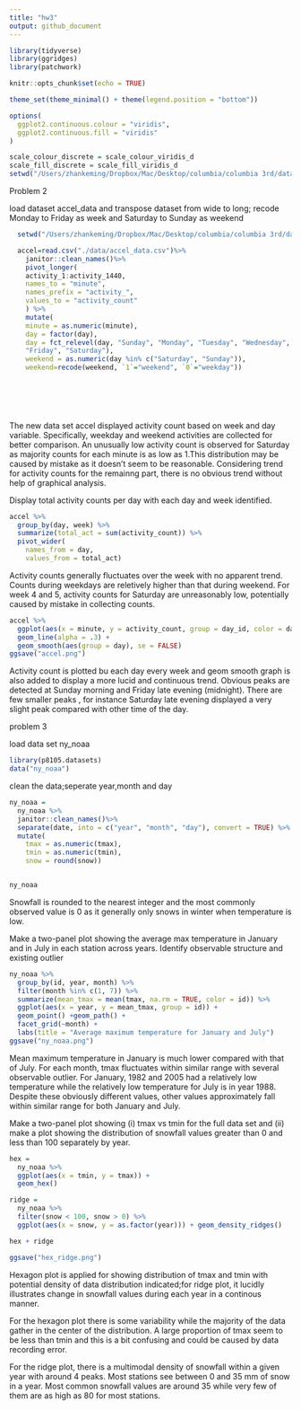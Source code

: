 ```yaml
---
title: "hw3"
output: github_document
---
```



```r

library(tidyverse)
library(ggridges)
library(patchwork)

knitr::opts_chunk$set(echo = TRUE)

theme_set(theme_minimal() + theme(legend.position = "bottom"))

options(
  ggplot2.continuous.colour = "viridis",
  ggplot2.continuous.fill = "viridis"
)

scale_colour_discrete = scale_colour_viridis_d
scale_fill_discrete = scale_fill_viridis_d
setwd("/Users/zhankeming/Dropbox/Mac/Desktop/columbia/columbia 3rd/data science/hw3")


```

Problem 2 

load dataset accel_data and transpose dataset from wide to long; recode Monday to Friday as week and Saturday to Sunday as weekend
```r

  setwd("/Users/zhankeming/Dropbox/Mac/Desktop/columbia/columbia 3rd/data science/hw3")

  accel=read.csv("./data/accel_data.csv")%>%
    janitor::clean_names()%>%
    pivot_longer(
    activity_1:activity_1440,
    names_to = "minute",
    names_prefix = "activity_", 
    values_to = "activity_count"
    ) %>% 
    mutate(
    minute = as.numeric(minute),
    day = factor(day),
    day = fct_relevel(day, "Sunday", "Monday", "Tuesday", "Wednesday", "Thursday", 
    "Friday", "Saturday"),
    weekend = as.numeric(day %in% c("Saturday", "Sunday")),
    weekend=recode(weekend, `1`="weekend", `0`="weekday"))
   


  
  


```

The new data set accel  displayed activity count based on week and day variable. Specifically, weekday and weekend activities are collected for better comparison. An unusually low activity count is observed for Saturday as majority counts for each minute is as low as 1.This distribution may be caused by mistake as it doesn't seem to be reasonable.  Considering trend for activity counts for the remainng part, there is no obvious trend without help of graphical analysis. 




Display total activity counts per day with each day and week identified. 
```r
accel %>% 
  group_by(day, week) %>% 
  summarize(total_act = sum(activity_count)) %>% 
  pivot_wider(
    names_from = day, 
    values_from = total_act)

```

Activity counts generally fluctuates over the week with no apparent trend. Counts during weekdays are reletively higher than that during weekend. For week 4 and 5, activity counts for Saturday are unreasonably low, potentially caused by mistake in collecting counts. 




```r
accel %>% 
  ggplot(aes(x = minute, y = activity_count, group = day_id, color = day)) + 
  geom_line(alpha = .3) + 
  geom_smooth(aes(group = day), se = FALSE)
ggsave("accel.png")
```
Activity count is plotted bu each day every week and geom smooth graph is also added to  display a more lucid and continuous trend. Obvious peaks are detected at Sunday morning and Friday late evening (midnight). There are few smaller peaks , for instance Saturday late evening displayed a very slight peak compared with other time of the day. 




problem 3


load data set ny_noaa

```r

library(p8105.datasets)
data("ny_noaa")


```



clean the data;seperate year,month and day
```r

ny_noaa = 
  ny_noaa %>% 
  janitor::clean_names()%>%
  separate(date, into = c("year", "month", "day"), convert = TRUE) %>% 
  mutate(
    tmax = as.numeric(tmax),
    tmin = as.numeric(tmin),
    snow = round(snow))


ny_noaa
```

Snowfall is rounded to the nearest integer and the most commonly observed value is 0 as it generally only snows in winter when temperature is low. 




Make a two-panel plot showing the average max temperature in January and in July in each station across years. Identify observable structure and existing outlier

```r
ny_noaa %>% 
  group_by(id, year, month) %>% 
  filter(month %in% c(1, 7)) %>% 
  summarize(mean_tmax = mean(tmax, na.rm = TRUE, color = id)) %>% 
  ggplot(aes(x = year, y = mean_tmax, group = id)) +
  geom_point() +geom_path() +
  facet_grid(~month) +
  labs(title = "Average maximum temperature for January and July")
ggsave("ny_noaa.png")
```

Mean maximum temperature in January is much lower compared with that of July. For each month, tmax fluctuates within similar range with several observable outlier. For January, 1982 and 2005 had a relatively low temperature while the relatively low temperature for July is in year 1988. Despite these obviously different values, other values approximately fall within similar range for both January and July. 







Make a two-panel plot showing (i) tmax vs tmin for the full data set  and (ii) make a plot showing the distribution of snowfall values greater than 0 and less than 100 separately by year.



```r
hex = 
  ny_noaa %>% 
  ggplot(aes(x = tmin, y = tmax)) + 
  geom_hex()

ridge = 
  ny_noaa %>% 
  filter(snow < 100, snow > 0) %>%
  ggplot(aes(x = snow, y = as.factor(year))) + geom_density_ridges()

hex + ridge

ggsave("hex_ridge.png")
```


Hexagon plot is applied for showing distribution of tmax and tmin with potential density of data distribution indicated;for ridge plot, it lucidly illustrates change in snowfall values during each year in a continous manner. 

For the hexagon plot there is some variability while the majority of the data gather in the center of the distribution. A large proportion of tmax seem to be less than tmin and this is a bit confusing and could be caused by data recording error. 

For the ridge plot, there is  a multimodal density of snowfall within a given year with around 4 peaks. Most stations see between 0 and  35 mm of snow in a year. Most common snowfall values are around 35 while very few of them are as high as 80 for most stations.  





